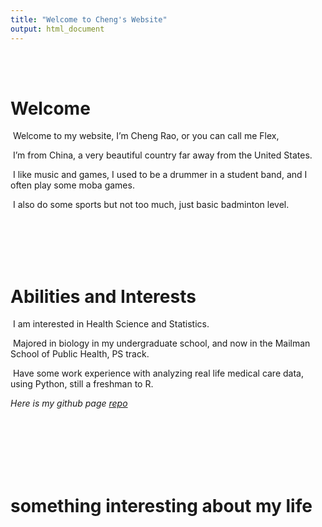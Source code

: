 ```yaml
---
title: "Welcome to Cheng's Website"
output: html_document
---
```


\
\

# Welcome

\ Welcome to my website, I'm Cheng Rao, or you can call me Flex, 

\ I'm from China, a very beautiful country far away from the United States.

\ I like music and games, I used to be a drummer in a student band, and I often play some moba games. 

\ I also do some sports but not too much, just basic badminton level.

\
\
\
\


# Abilities and Interests

\ I am interested in Health Science and Statistics.

\ Majored in biology in my undergraduate school, and now in the Mailman School of Public Health, PS track.

\ Have some work experience with analyzing real life medical care data, using Python, still a freshman to R.

_Here is my github page _
_[repo](https://github.com/Cheng-cr3442)_

\
\
\
\
\

# something interesting about my life

